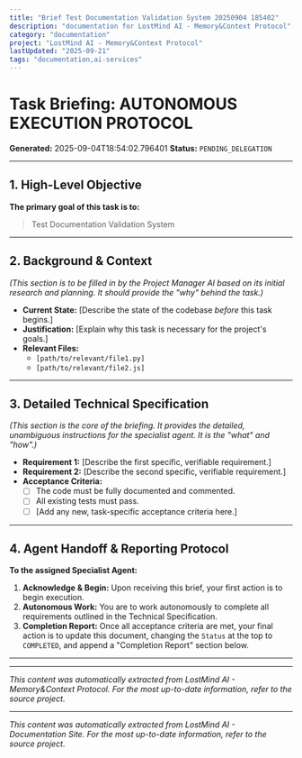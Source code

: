```yaml
---
title: "Brief Test Documentation Validation System 20250904 185402"
description: "documentation for LostMind AI - Memory&Context Protocol"
category: "documentation"
project: "LostMind AI - Memory&Context Protocol"
lastUpdated: "2025-09-21"
tags: "documentation,ai-services"
---
```


# Task Briefing: AUTONOMOUS EXECUTION PROTOCOL

**Generated:** 2025-09-04T18:54:02.796401
**Status:** `PENDING_DELEGATION`

---

## 1. High-Level Objective

**The primary goal of this task is to:**
> Test Documentation Validation System

---

## 2. Background & Context

*(This section is to be filled in by the Project Manager AI based on its initial research and planning. It should provide the "why" behind the task.)*

- **Current State:** [Describe the state of the codebase *before* this task begins.]
- **Justification:** [Explain why this task is necessary for the project's goals.]
- **Relevant Files:**
  - `[path/to/relevant/file1.py]`
  - `[path/to/relevant/file2.js]`

---

## 3. Detailed Technical Specification

*(This section is the core of the briefing. It provides the detailed, unambiguous instructions for the specialist agent. It is the "what" and "how".)*

- **Requirement 1:** [Describe the first specific, verifiable requirement.]
- **Requirement 2:** [Describe the second specific, verifiable requirement.]
- **Acceptance Criteria:**
  - [ ] The code must be fully documented and commented.
  - [ ] All existing tests must pass.
  - [ ] [Add any new, task-specific acceptance criteria here.]

---

## 4. Agent Handoff & Reporting Protocol

**To the assigned Specialist Agent:**

1.  **Acknowledge & Begin:** Upon receiving this brief, your first action is to begin execution.
2.  **Autonomous Work:** You are to work autonomously to complete all requirements outlined in the Technical Specification.
3.  **Completion Report:** Once all acceptance criteria are met, your final action is to update this document, changing the `Status` at the top to `COMPLETED`, and append a "Completion Report" section below.

---


---
*This content was automatically extracted from LostMind AI - Memory&Context Protocol. For the most up-to-date information, refer to the source project.*


---
*This content was automatically extracted from LostMind AI - Documentation Site. For the most up-to-date information, refer to the source project.*

